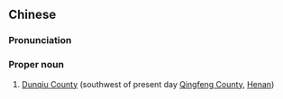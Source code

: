 {{also|顿丘}}
==Chinese==
{{zh-forms|s=顿丘}}

===Pronunciation===
{{zh-pron
|m=Dùnqiū
|cat=pn
}}

===Proper noun===
{{zh-proper noun}}

# {{lb|zh|archaic}} [[w:Qingfeng County|Dunqiu County]] (southwest of present day [[w:Qingfeng County|Qingfeng County]], [[w:Henan|Henan]])